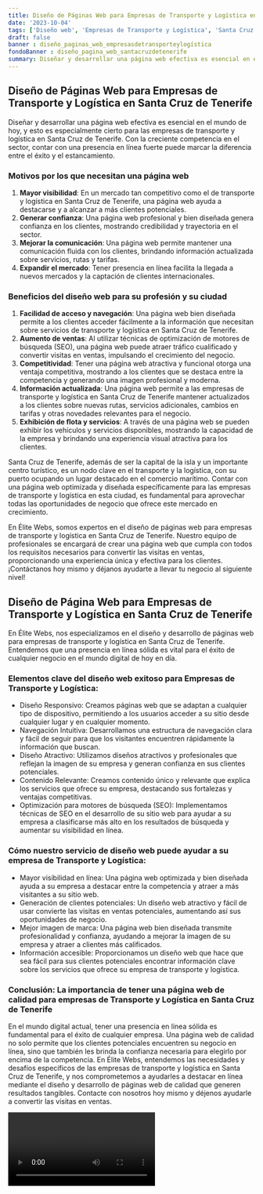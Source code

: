 ```yaml
---
title: Diseño de Páginas Web para Empresas de Transporte y Logística en Santa Cruz de Tenerife
date: '2023-10-04'
tags: ['Diseño web', 'Empresas de Transporte y Logística', 'Santa Cruz de Tenerife']
draft: false
banner : diseño_paginas_web_empresasdetransporteylogística
fondoBanner : diseño_pagina_web_santacruzdetenerife
summary: Diseñar y desarrollar una página web efectiva es esencial en el mundo de hoy, y esto es especialmente cierto para las empresas de transporte y logística en Santa Cruz de Tenerife. Con la creciente competencia en el sector, contar con una presencia en línea fuerte puede marcar la diferencia entre el éxito y el estancamiento.
---
```


## Diseño de Páginas Web para Empresas de Transporte y Logística en Santa Cruz de Tenerife

Diseñar y desarrollar una página web efectiva es esencial en el mundo de hoy, y esto es especialmente cierto para las empresas de transporte y logística en Santa Cruz de Tenerife. Con la creciente competencia en el sector, contar con una presencia en línea fuerte puede marcar la diferencia entre el éxito y el estancamiento.

### **Motivos por los que necesitan una página web**

1. **Mayor visibilidad**: En un mercado tan competitivo como el de transporte y logística en Santa Cruz de Tenerife, una página web ayuda a destacarse y a alcanzar a más clientes potenciales.
2. **Generar confianza**: Una página web profesional y bien diseñada genera confianza en los clientes, mostrando credibilidad y trayectoria en el sector.
3. **Mejorar la comunicación**: Una página web permite mantener una comunicación fluida con los clientes, brindando información actualizada sobre servicios, rutas y tarifas.
4. **Expandir el mercado**: Tener presencia en línea facilita la llegada a nuevos mercados y la captación de clientes internacionales.

### **Beneficios del diseño web para su profesión y su ciudad**

1. **Facilidad de acceso y navegación**: Una página web bien diseñada permite a los clientes acceder fácilmente a la información que necesitan sobre servicios de transporte y logística en Santa Cruz de Tenerife.
2. **Aumento de ventas**: Al utilizar técnicas de optimización de motores de búsqueda (SEO), una página web puede atraer tráfico cualificado y convertir visitas en ventas, impulsando el crecimiento del negocio.
3. **Competitividad**: Tener una página web atractiva y funcional otorga una ventaja competitiva, mostrando a los clientes que se destaca entre la competencia y generando una imagen profesional y moderna.
4. **Información actualizada**: Una página web permite a las empresas de transporte y logística en Santa Cruz de Tenerife mantener actualizados a los clientes sobre nuevas rutas, servicios adicionales, cambios en tarifas y otras novedades relevantes para el negocio.
5. **Exhibición de flota y servicios**: A través de una página web se pueden exhibir los vehículos y servicios disponibles, mostrando la capacidad de la empresa y brindando una experiencia visual atractiva para los clientes.

Santa Cruz de Tenerife, además de ser la capital de la isla y un importante centro turístico, es un nodo clave en el transporte y la logística, con su puerto ocupando un lugar destacado en el comercio marítimo. Contar con una página web optimizada y diseñada específicamente para las empresas de transporte y logística en esta ciudad, es fundamental para aprovechar todas las oportunidades de negocio que ofrece este mercado en crecimiento.

En Élite Webs, somos expertos en el diseño de páginas web para empresas de transporte y logística en Santa Cruz de Tenerife. Nuestro equipo de profesionales se encargará de crear una página web que cumpla con todos los requisitos necesarios para convertir las visitas en ventas, proporcionando una experiencia única y efectiva para los clientes. ¡Contáctanos hoy mismo y déjanos ayudarte a llevar tu negocio al siguiente nivel!

<GifSeo />

<Cta />

## Diseño de Página Web para Empresas de Transporte y Logística en Santa Cruz de Tenerife

En Élite Webs, nos especializamos en el diseño y desarrollo de páginas web para empresas de transporte y logística en Santa Cruz de Tenerife. Entendemos que una presencia en línea sólida es vital para el éxito de cualquier negocio en el mundo digital de hoy en día. 

### Elementos clave del diseño web exitoso para Empresas de Transporte y Logística:

- Diseño Responsivo: Creamos páginas web que se adaptan a cualquier tipo de dispositivo, permitiendo a los usuarios acceder a su sitio desde cualquier lugar y en cualquier momento.
- Navegación Intuitiva: Desarrollamos una estructura de navegación clara y fácil de seguir para que los visitantes encuentren rápidamente la información que buscan.
- Diseño Atractivo: Utilizamos diseños atractivos y profesionales que reflejan la imagen de su empresa y generan confianza en sus clientes potenciales.
- Contenido Relevante: Creamos contenido único y relevante que explica los servicios que ofrece su empresa, destacando sus fortalezas y ventajas competitivas.
- Optimización para motores de búsqueda (SEO): Implementamos técnicas de SEO en el desarrollo de su sitio web para ayudar a su empresa a clasificarse más alto en los resultados de búsqueda y aumentar su visibilidad en línea.

### Cómo nuestro servicio de diseño web puede ayudar a su empresa de Transporte y Logística:

- Mayor visibilidad en línea: Una página web optimizada y bien diseñada ayuda a su empresa a destacar entre la competencia y atraer a más visitantes a su sitio web.
- Generación de clientes potenciales: Un diseño web atractivo y fácil de usar convierte las visitas en ventas potenciales, aumentando así sus oportunidades de negocio.
- Mejor imagen de marca: Una página web bien diseñada transmite profesionalidad y confianza, ayudando a mejorar la imagen de su empresa y atraer a clientes más calificados.
- Información accesible: Proporcionamos un diseño web que hace que sea fácil para sus clientes potenciales encontrar información clave sobre los servicios que ofrece su empresa de transporte y logística.

### Conclusión: La importancia de tener una página web de calidad para empresas de Transporte y Logística en Santa Cruz de Tenerife

En el mundo digital actual, tener una presencia en línea sólida es fundamental para el éxito de cualquier empresa. Una página web de calidad no solo permite que los clientes potenciales encuentren su negocio en línea, sino que también les brinda la confianza necesaria para elegirlo por encima de la competencia. En Élite Webs, entendemos las necesidades y desafíos específicos de las empresas de transporte y logística en Santa Cruz de Tenerife, y nos comprometemos a ayudarles a destacar en línea mediante el diseño y desarrollo de páginas web de calidad que generen resultados tangibles. Contacte con nosotros hoy mismo y déjenos ayudarle a convertir las visitas en ventas.

<Video />

<CtaBot job='Empresas de Transporte y Logística' city='Santa Cruz de Tenerife'/>

<Gmaps query='Santa Cruz de Tenerife+españa+maps' />